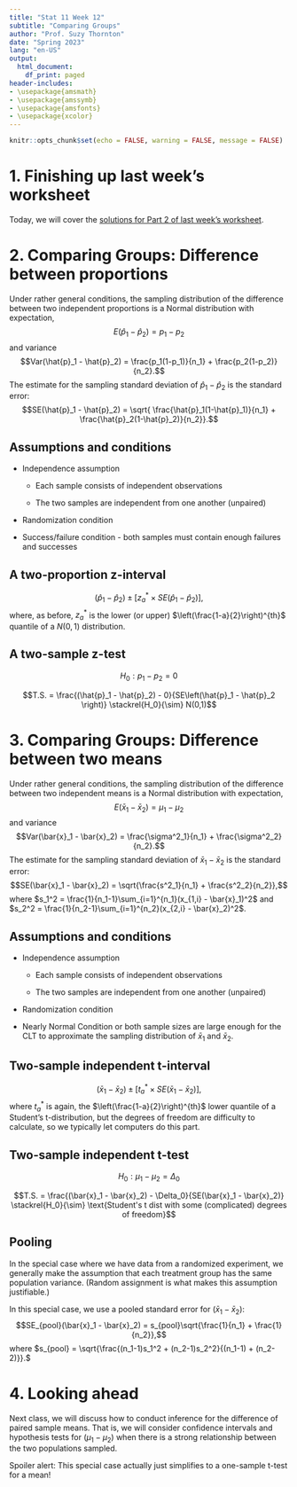 ```yaml
---
title: "Stat 11 Week 12"
subtitle: "Comparing Groups" 
author: "Prof. Suzy Thornton"
date: "Spring 2023"
lang: "en-US"
output:
  html_document:
    df_print: paged
header-includes:
- \usepackage{amsmath}
- \usepackage{amssymb}
- \usepackage{amsfonts}
- \usepackage{xcolor}
---
```


```r
knitr::opts_chunk$set(echo = FALSE, warning = FALSE, message = FALSE)
```



# 1. Finishing up last week's worksheet 

Today, we will cover the [solutions for Part 2 of last week's worksheet](https://profsuzy.github.io/Stat11/wk11-wksheet-solns.html). 



# 2. Comparing Groups: Difference between proportions  

Under rather general conditions, the sampling distribution of the difference between two independent proportions is a Normal distribution with expectation,
$$E(\hat{p}_1 - \hat{p}_2) = p_1 - p_2$$ 
and variance 
$$Var(\hat{p}_1 - \hat{p}_2) = \frac{p_1(1-p_1)}{n_1} + \frac{p_2(1-p_2)}{n_2}.$$
The estimate for the sampling standard deviation of $\hat{p}_1 - \hat{p}_2$ is the standard error: 
$$SE(\hat{p}_1 - \hat{p}_2) = \sqrt{ \frac{\hat{p}_1(1-\hat{p}_1)}{n_1} + \frac{\hat{p}_2(1-\hat{p}_2)}{n_2}}.$$

## Assumptions and conditions 

* Independence assumption 

  * Each sample consists of independent observations
  
  * The two samples are independent from one another (unpaired)

* Randomization condition 

* Success/failure condition - both samples must contain enough failures and successes 


## A two-proportion z-interval 

$$(\hat{p}_1 - \hat{p}_2) \pm \left[z^*_{a} \times SE(\hat{p}_1 - \hat{p}_2)\right],$$
where, as before, $z_a^*$ is the lower (or upper) $\left(\frac{1-a}{2}\right)^{th}$ quantile of a $N(0,1)$ distribution. 

## A two-sample z-test 

$$H_0: p_1 - p_2 = 0$$ 

$$T.S. = \frac{(\hat{p}_1 - \hat{p}_2) - 0}{SE\left(\hat{p}_1 - \hat{p}_2 \right)} \stackrel{H_0}{\sim} N(0,1)$$



# 3. Comparing Groups: Difference between two means

Under rather general conditions, the sampling distribution of the difference between two independent means is a Normal distribution with expectation,
$$E(\bar{x}_1 - \bar{x}_2) = \mu_1 - \mu_2$$ 
and variance 
$$Var(\bar{x}_1 - \bar{x}_2) = \frac{\sigma^2_1}{n_1} + \frac{\sigma^2_2}{n_2}.$$
The estimate for the sampling standard deviation of $\bar{x}_1 - \bar{x}_2$ is the standard error: 
$$SE(\bar{x}_1 - \bar{x}_2) = \sqrt{\frac{s^2_1}{n_1} + \frac{s^2_2}{n_2}},$$
where $s_1^2 = \frac{1}{n_1-1}\sum_{i=1}^{n_1}(x_{1,i} - \bar{x}_1)^2$ and $s_2^2 = \frac{1}{n_2-1}\sum_{i=1}^{n_2}(x_{2,i} - \bar{x}_2)^2$.


## Assumptions and conditions 

* Independence assumption 

  * Each sample consists of independent observations
  
  * The two samples are independent from one another (unpaired)

* Randomization condition 

* Nearly Normal Condition or both sample sizes are large enough for the CLT to approximate the sampling distribution of $\bar{x}_1$ and $\bar{x}_2$. 


## Two-sample independent t-interval 

$$(\bar{x}_1 - \bar{x}_2) \pm \left[t^*_a \times SE(\bar{x}_1 - \bar{x}_2)  \right],$$
where $t^*_a$ is again, the $\left(\frac{1-a}{2}\right)^{th}$ lower quantile of a Student's t-distribution, but the degrees of freedom are difficulty to calculate, so we typically let computers do this part. 

## Two-sample independent t-test 

$$H_0: \mu_1 - \mu_2 = \Delta_0$$ 

$$T.S. = \frac{(\bar{x}_1 - \bar{x}_2) - \Delta_0}{SE(\bar{x}_1 - \bar{x}_2)} \stackrel{H_0}{\sim} \text{Student's t dist with some (complicated) degrees of freedom}$$

## Pooling 

In the special case where we have data from a randomized experiment, we generally make the assumption that each treatment group has the same population variance. (Random assignment is what makes this assumption justifiable.)

In this special case, we use a pooled standard error for $(\bar{x}_1 - \bar{x}_2)$: 
$$SE_{pool}(\bar{x}_1 - \bar{x}_2) = s_{pool}\sqrt{\frac{1}{n_1} + \frac{1}{n_2}},$$
where $s_{pool} = \sqrt{\frac{(n_1-1)s_1^2 + (n_2-1)s_2^2}{(n_1-1) + (n_2-2)}}.$

# 4. Looking ahead 

Next class, we will discuss how to conduct inference for the difference of paired sample means. That is, we will consider confidence intervals and hypothesis tests for $(\mu_1 - \mu_2)$ when there is a strong relationship between the two populations sampled. 

Spoiler alert: This special case actually just simplifies to a one-sample t-test for a mean! 



